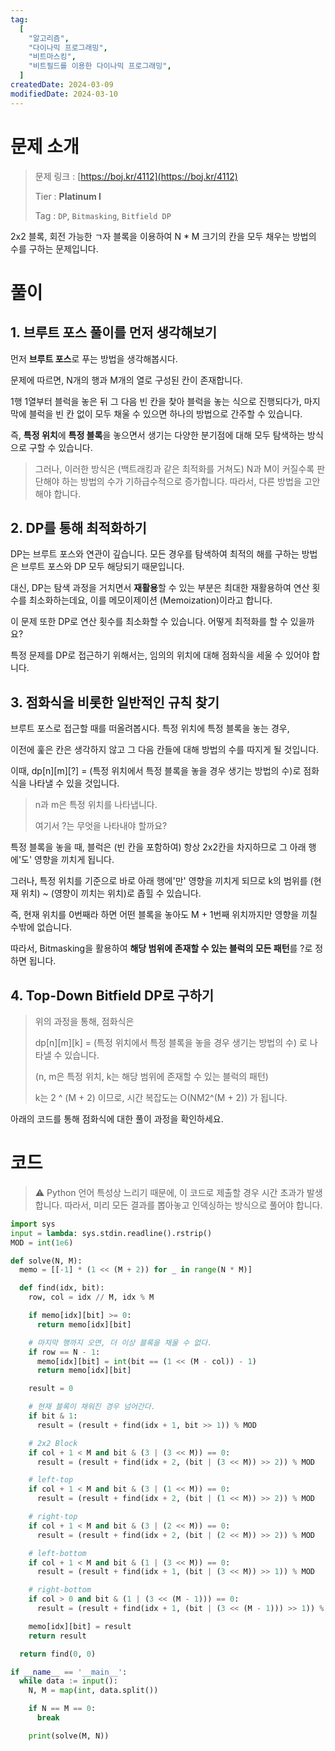 ```yaml
---
tag:
  [
    "알고리즘",
    "다이나믹 프로그래밍",
    "비트마스킹",
    "비트필드를 이용한 다이나믹 프로그래밍",
  ]
createdDate: 2024-03-09
modifiedDate: 2024-03-10
---
```


# 문제 소개

> 문제 링크 : [https://boj.kr/4112](https://boj.kr/4112)
>
> Tier : **Platinum I**
>
> Tag : `DP`, `Bitmasking`, `Bitfield DP`

2x2 블록, 회전 가능한 ㄱ자 블록을 이용하여 N \* M 크기의 칸을 모두 채우는 방법의 수를 구하는 문제입니다.

# 풀이

## 1. 브루트 포스 풀이를 먼저 생각해보기

먼저 **브루트 포스**로 푸는 방법을 생각해봅시다.

문제에 따르면, N개의 행과 M개의 열로 구성된 칸이 존재합니다.

1행 1열부터 블럭을 놓은 뒤 그 다음 빈 칸을 찾아 블럭을 놓는 식으로 진행되다가, 마지막에 블럭을 빈 칸 없이 모두 채울 수 있으면 하나의 방법으로 간주할 수 있습니다.

즉, **특정 위치**에 **특정 블록**을 놓으면서 생기는 다양한 분기점에 대해 모두 탐색하는 방식으로 구할 수 있습니다.

> 그러나, 이러한 방식은 (백트래킹과 같은 최적화를 거쳐도) N과 M이 커질수록 판단해야 하는 방법의 수가 기하급수적으로 증가합니다. 따라서, 다른 방법을 고안해야 합니다.

## 2. DP를 통해 최적화하기

DP는 브루트 포스와 연관이 깊습니다. 모든 경우를 탐색하여 최적의 해를 구하는 방법은 브루트 포스와 DP 모두 해당되기 때문입니다.

대신, DP는 탐색 과정을 거치면서 **재활용**할 수 있는 부분은 최대한 재활용하여 연산 횟수를 최소화하는데요, 이를 메모이제이션 (Memoization)이라고 합니다.

이 문제 또한 DP로 연산 횟수를 최소화할 수 있습니다. 어떻게 최적화를 할 수 있을까요?

특정 문제를 DP로 접근하기 위해서는, 임의의 위치에 대해 점화식을 세울 수 있어야 합니다.

## 3. 점화식을 비롯한 일반적인 규칙 찾기

브루트 포스로 접근할 때를 떠올려봅시다. 특정 위치에 특정 블록을 놓는 경우,

이전에 훑은 칸은 생각하지 않고 그 다음 칸들에 대해 방법의 수를 따지게 될 것입니다.

이때, dp[n][m][?] = (특정 위치에서 특정 블록을 놓을 경우 생기는 방법의 수)로 점화식을 나타낼 수 있을 것입니다.

> n과 m은 특정 위치를 나타냅니다.
>
> 여기서 ?는 무엇을 나타내야 할까요?

특정 블록을 놓을 때, 블럭은 (빈 칸을 포함하여) 항상 2x2칸을 차지하므로 그 아래 행에'도' 영향을 끼치게 됩니다.

그러나, 특정 위치를 기준으로 바로 아래 행에'만' 영향을 끼치게 되므로 k의 범위를 (현재 위치) ~ (영향이 끼치는 위치)로 좁힐 수 있습니다.

즉, 현재 위치를 0번째라 하면 어떤 블록을 놓아도 M + 1번째 위치까지만 영향을 끼칠 수밖에 없습니다.

따라서, Bitmasking을 활용하여 **해당 범위에 존재할 수 있는 블럭의 모든 패턴**를 ?로 정하면 됩니다.

## 4. Top-Down Bitfield DP로 구하기

> 위의 과정을 통해, 점화식은
>
> dp[n][m][k] = (특정 위치에서 특정 블록을 놓을 경우 생기는 방법의 수) 로 나타낼 수 있습니다.
>
> (n, m은 특정 위치, k는 해당 범위에 존재할 수 있는 블럭의 패턴)
>
> k는 2 ^ (M + 2) 이므로, 시간 복잡도는 O(NM2^(M + 2)) 가 됩니다.

아래의 코드를 통해 점화식에 대한 풀이 과정을 확인하세요.

# 코드

> ⚠️ Python 언어 특성상 느리기 때문에, 이 코드로 제출할 경우 시간 초과가 발생합니다. 따라서, 미리 모든 결과를 뽑아놓고 인덱싱하는 방식으로 풀어야 합니다.

```solution.py
import sys
input = lambda: sys.stdin.readline().rstrip()
MOD = int(1e6)

def solve(N, M):
  memo = [[-1] * (1 << (M + 2)) for _ in range(N * M)]

  def find(idx, bit):
    row, col = idx // M, idx % M

    if memo[idx][bit] >= 0:
      return memo[idx][bit]

    # 마지막 행까지 오면, 더 이상 블록을 채울 수 없다.
    if row == N - 1:
      memo[idx][bit] = int(bit == (1 << (M - col)) - 1)
      return memo[idx][bit]

    result = 0

    # 현재 블록이 채워진 경우 넘어간다.
    if bit & 1:
      result = (result + find(idx + 1, bit >> 1)) % MOD

    # 2x2 Block
    if col + 1 < M and bit & (3 | (3 << M)) == 0:
      result = (result + find(idx + 2, (bit | (3 << M)) >> 2)) % MOD

    # left-top
    if col + 1 < M and bit & (3 | (1 << M)) == 0:
      result = (result + find(idx + 2, (bit | (1 << M)) >> 2)) % MOD

    # right-top
    if col + 1 < M and bit & (3 | (2 << M)) == 0:
      result = (result + find(idx + 2, (bit | (2 << M)) >> 2)) % MOD

    # left-bottom
    if col + 1 < M and bit & (1 | (3 << M)) == 0:
      result = (result + find(idx + 1, (bit | (3 << M)) >> 1)) % MOD

    # right-bottom
    if col > 0 and bit & (1 | (3 << (M - 1))) == 0:
      result = (result + find(idx + 1, (bit | (3 << (M - 1))) >> 1)) % MOD

    memo[idx][bit] = result
    return result

  return find(0, 0)

if __name__ == '__main__':
  while data := input():
    N, M = map(int, data.split())

    if N == M == 0:
      break

    print(solve(M, N))

```
